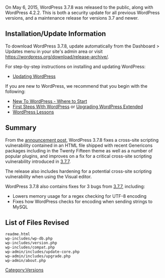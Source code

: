 {{Languages|
{{en|Version 3.7.8}}
}}

On May 6, 2015, WordPress 3.7.8 was released to the public, along with WordPress 4.2.2. This is both a security update for all previous WordPress versions, and a maintenance release for versions 3.7 and newer.

== Installation/Update Information ==
To download WordPress 3.7.8, update automatically from the Dashboard > Updates menu in your site's admin area or visit https://wordpress.org/download/release-archive/.

For step-by-step instructions on installing and updating WordPress:
* [[Updating WordPress]]

If you are new to WordPress, we recommend that you begin with the following:
* [[New To WordPress - Where to Start]]
* [[First Steps With WordPress]] or [[Upgrading WordPress Extended]]
* [[WordPress Lessons]]

== Summary ==
From the [https://wordpress.org/news/2015/05/wordpress-4-2-2/ announcement post], WordPress 3.7.8
fixes a cross-site scripting vulnerability contained in an HTML file shipped with recent Genericons packages including in the Twenty Fifteen theme as well as a number of popular plugins, and improves on a fix for a critical cross-site scripting vulnerability introduced in [[Version_3.7.7|3.7.7]].

The release also includes hardening for a potential cross-site scripting vulnerability when using the Visual editor.

WordPress 3.7.8 also contains fixes for 3 bugs from [[Version_3.7.7|3.7.7]], including:

* Lowers memory usage for a regex checking for UTF-8 encoding
* Fixes how WordPress checks for encoding when sending strings to MySQL

== List of Files Revised ==
<pre>
readme.html
wp-includes/wp-db.php
wp-includes/version.php
wp-includes/compat.php
wp-admin/includes/update-core.php
wp-admin/includes/upgrade.php
wp-admin/about.php
</pre>

{{Versions}}

[[Category:Versions]]